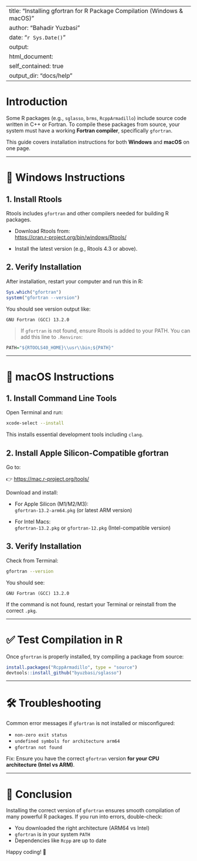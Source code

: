 
---
title: "Installing gfortran for R Package Compilation (Windows & macOS)"
author: "Bahadir Yuzbasi"
date: "`r Sys.Date()`"
output: 
  html_document:
    self_contained: true
output_dir: "docs/help"
---

# Introduction

Some R packages (e.g., `sglasso`, `brms`, `RcppArmadillo`) include source code written in C++ or Fortran. To compile these packages from source, your system must have a working **Fortran compiler**, specifically `gfortran`.

This guide covers installation instructions for both **Windows** and **macOS** on one page.

---

# 🔧 Windows Instructions

## 1. Install Rtools

Rtools includes `gfortran` and other compilers needed for building R packages.

- Download Rtools from:  
  [https://cran.r-project.org/bin/windows/Rtools/](https://cran.r-project.org/bin/windows/Rtools/)

- Install the latest version (e.g., Rtools 4.3 or above).

## 2. Verify Installation

After installation, restart your computer and run this in R:

```r
Sys.which("gfortran")
system("gfortran --version")
```

You should see version output like:

```
GNU Fortran (GCC) 13.2.0
```

> If `gfortran` is not found, ensure Rtools is added to your PATH. You can add this line to `.Renviron`:

```r
PATH="${RTOOLS40_HOME}\\usr\\bin;${PATH}"
```

---

# 🍎 macOS Instructions

## 1. Install Command Line Tools

Open Terminal and run:

```bash
xcode-select --install
```

This installs essential development tools including `clang`.

## 2. Install Apple Silicon-Compatible gfortran

Go to:

👉 [https://mac.r-project.org/tools/](https://mac.r-project.org/tools/)

Download and install:

- For Apple Silicon (M1/M2/M3):  
  `gfortran-13.2-arm64.pkg` (or latest ARM version)

- For Intel Macs:  
  `gfortran-13.2.pkg` or `gfortran-12.pkg` (Intel-compatible version)

## 3. Verify Installation

Check from Terminal:

```bash
gfortran --version
```

You should see:

```
GNU Fortran (GCC) 13.2.0
```

If the command is not found, restart your Terminal or reinstall from the correct `.pkg`.

---

# ✅ Test Compilation in R

Once `gfortran` is properly installed, try compiling a package from source:

```r
install.packages("RcppArmadillo", type = "source")
devtools::install_github("byuzbasi/sglasso")
```

---

# 🛠 Troubleshooting

Common error messages if `gfortran` is not installed or misconfigured:

- `non-zero exit status`
- `undefined symbols for architecture arm64`
- `gfortran not found`

Fix: Ensure you have the correct `gfortran` version **for your CPU architecture (Intel vs ARM)**.

---

# 📌 Conclusion

Installing the correct version of `gfortran` ensures smooth compilation of many powerful R packages. If you run into errors, double-check:

- You downloaded the right architecture (ARM64 vs Intel)
- `gfortran` is in your system `PATH`
- Dependencies like `Rcpp` are up to date

Happy coding! 🎯
